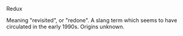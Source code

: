 {{move to Wiktionary}}

Redux

Meaning "revisited", or "redone". A slang term which seems to have circulated in the early 1990s. Origins unknown.